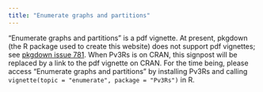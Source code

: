 ```yaml
---
title: "Enumerate graphs and partitions"
---
```


"Enumerate graphs and partitions" is a pdf vignette. 
At present, pkgdown (the R package used to create this website) does not support
pdf vignettes; see
[pkgdown issue 781](https://github.com/r-lib/pkgdown/issues/781). 
When Pv3Rs is on CRAN, this signpost will be replaced by a link to the pdf
vignette on CRAN. For the time being, please access "Enumerate graphs and
partitions" by installing Pv3Rs and calling 
`vignette(topic = "enumerate", package = "Pv3Rs")` in R.


